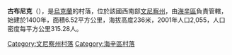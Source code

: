 {{coord|48|37|9|N|29|19|50|E|scale:30000|display=title}}

'''古布尼克'''（{{lang-uk|Губник}}），是[[烏克蘭|烏克蘭]]的村落，位於該國西南部[[文尼察州|文尼察州]]，由[[海辛區|海辛區]]負責管轄，始建於1400年，面積6.52平方公里，海拔高度236米，2001年人口2,055，人口密度每平方公里315.28人。

[[Category:文尼察州村落|Category:文尼察州村落]]
[[Category:海辛區村落|Category:海辛區村落]]


{{Vinnytsia-geo-stub}}